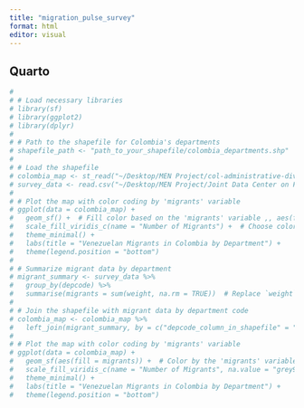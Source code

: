 ```yaml
---
title: "migration_pulse_survey"
format: html
editor: visual
---
```


## Quarto

```r
# 
# # Load necessary libraries
# library(sf)
# library(ggplot2)
# library(dplyr)
# 
# # Path to the shapefile for Colombia's departments
# shapefile_path <- "path_to_your_shapefile/colombia_departments.shp"
# 
# # Load the shapefile
# colombia_map <- st_read("~/Desktop/MEN Project/col-administrative-divisions-shapefiles/col_admbnda_adm0_mgn_itos_20200416.shp")
# survey_data <- read.csv("~/Desktop/MEN Project/Joint Data Center on Forced Displacement/col_host_mig.csv")
# 
# # Plot the map with color coding by 'migrants' variable
# ggplot(data = colombia_map) +
#   geom_sf() +  # Fill color based on the 'migrants' variable ,, aes(fill = migrants)
#   scale_fill_viridis_c(name = "Number of Migrants") +  # Choose color scale
#   theme_minimal() +
#   labs(title = "Venezuelan Migrants in Colombia by Department") +
#   theme(legend.position = "bottom")
# 
# # Summarize migrant data by department
# migrant_summary <- survey_data %>%
#   group_by(depcode) %>%
#   summarise(migrants = sum(weight, na.rm = TRUE))  # Replace `weight` if there's a specific migrant count column
# 
# # Join the shapefile with migrant data by department code
# colombia_map <- colombia_map %>%
#   left_join(migrant_summary, by = c("depcode_column_in_shapefile" = "depcode"))  # Replace with the actual depcode column in shapefile
# 
# # Plot the map with color coding by 'migrants' variable
# ggplot(data = colombia_map) +
#   geom_sf(aes(fill = migrants)) +  # Color by the 'migrants' variable
#   scale_fill_viridis_c(name = "Number of Migrants", na.value = "grey90") +  # Choose color scale, with grey for NA values
#   theme_minimal() +
#   labs(title = "Venezuelan Migrants in Colombia by Department") +
#   theme(legend.position = "bottom")




```
